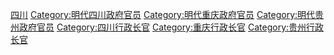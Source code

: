 [[Category:明朝總督|四川]]
[[Category:明代四川政府官员|Category:明代四川政府官员]]
[[Category:明代重庆政府官员|Category:明代重庆政府官员]]
[[Category:明代贵州政府官员|Category:明代贵州政府官员]]
[[Category:四川行政长官|Category:四川行政长官]]
[[Category:重庆行政长官|Category:重庆行政长官]]
[[Category:贵州行政长官|Category:贵州行政长官]]